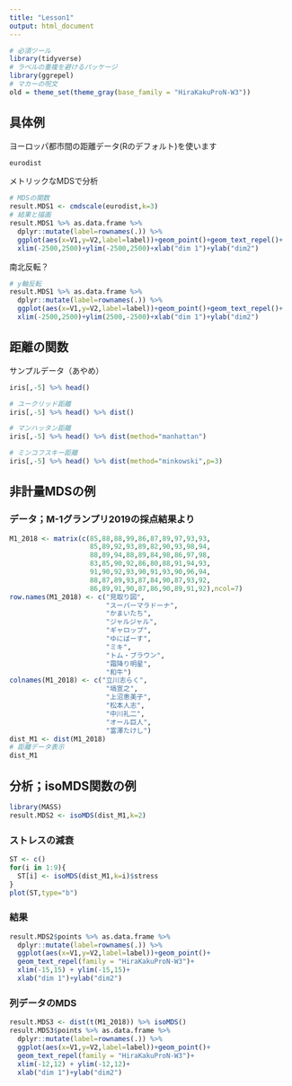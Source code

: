 ```yaml
---
title: "Lesson1"
output: html_document
---
```


```r
# 必須ツール
library(tidyverse)
# ラベルの重複を避けるパッケージ
library(ggrepel)
# マカーの呪文
old = theme_set(theme_gray(base_family = "HiraKakuProN-W3"))
```

## 具体例

ヨーロッパ都市間の距離データ(Rのデフォルト)を使います

```r
eurodist
```

メトリックなMDSで分析

```r
# MDSの関数
result.MDS1 <- cmdscale(eurodist,k=3)
# 結果と描画
result.MDS1 %>% as.data.frame %>% 
  dplyr::mutate(label=rownames(.)) %>% 
  ggplot(aes(x=V1,y=V2,label=label))+geom_point()+geom_text_repel()+
  xlim(-2500,2500)+ylim(-2500,2500)+xlab("dim 1")+ylab("dim2")
```

南北反転？

```r
# y軸反転
result.MDS1 %>% as.data.frame %>% 
  dplyr::mutate(label=rownames(.)) %>% 
  ggplot(aes(x=V1,y=V2,label=label))+geom_point()+geom_text_repel()+
  xlim(-2500,2500)+ylim(2500,-2500)+xlab("dim 1")+ylab("dim2")
```


## 距離の関数

サンプルデータ（あやめ）
```r
iris[,-5] %>% head()
```

```r
# ユークリッド距離
iris[,-5] %>% head() %>% dist()
```

```r
# マンハッタン距離
iris[,-5] %>% head() %>% dist(method="manhattan")
```
```r
# ミンコフスキー距離
iris[,-5] %>% head() %>% dist(method="minkowski",p=3)
```

## 非計量MDSの例

### データ；M-1グランプリ2019の採点結果より

```r
M1_2018 <- matrix(c(85,88,88,99,86,87,89,97,93,93,
                    85,89,92,93,89,82,90,93,98,94,
                    88,89,94,88,89,84,98,86,97,98,
                    83,85,90,92,86,80,88,91,94,93,
                    91,90,92,93,90,91,93,90,96,94,
                    88,87,89,93,87,84,90,87,93,92,
                    86,89,91,90,87,86,90,89,91,92),ncol=7)
row.names(M1_2018) <- c("見取り図",
                        "スーパーマラドーナ",
                        "かまいたち",
                        "ジャルジャル",
                        "ギャロップ",
                        "ゆにばーす",
                        "ミキ",
                        "トム・ブラウン",
                        "霜降り明星",
                        "和牛")
colnames(M1_2018) <- c("立川志らく",
                        "塙宣之",
                        "上沼恵美子",
                        "松本人志",
                        "中川礼二",
                        "オール巨人",
                        "富澤たけし")
dist_M1 <- dist(M1_2018)
# 距離データ表示
dist_M1
```

## 分析；isoMDS関数の例
```r
library(MASS)
result.MDS2 <- isoMDS(dist_M1,k=2)
```

### ストレスの減衰
```r
ST <- c()
for(i in 1:9){
  ST[i] <- isoMDS(dist_M1,k=i)$stress
}
plot(ST,type="b")
```

### 結果
```r
result.MDS2$points %>% as.data.frame %>% 
  dplyr::mutate(label=rownames(.)) %>% 
  ggplot(aes(x=V1,y=V2,label=label))+geom_point()+
  geom_text_repel(family = "HiraKakuProN-W3")+
  xlim(-15,15) + ylim(-15,15)+
  xlab("dim 1")+ylab("dim2") 
```


### 列データのMDS
```r
result.MDS3 <- dist(t(M1_2018)) %>% isoMDS()
result.MDS3$points %>% as.data.frame %>% 
  dplyr::mutate(label=rownames(.)) %>% 
  ggplot(aes(x=V1,y=V2,label=label))+geom_point()+
  geom_text_repel(family = "HiraKakuProN-W3")+
  xlim(-12,12) + ylim(-12,12)+
  xlab("dim 1")+ylab("dim2") 
```